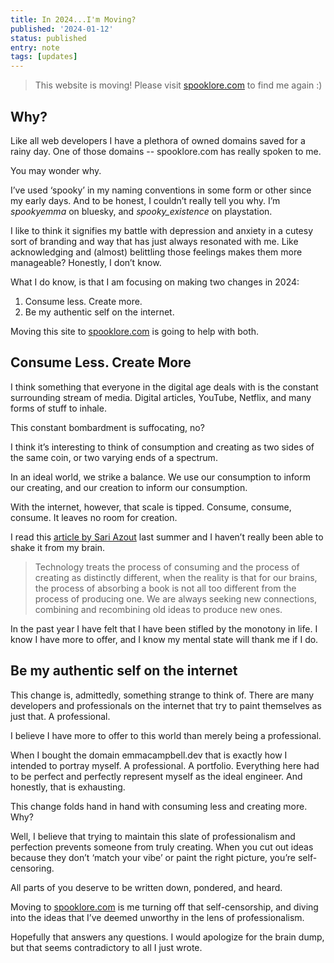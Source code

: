```yaml
---
title: In 2024...I'm Moving?
published: '2024-01-12'
status: published
entry: note
tags: [updates]
---
```


> This website is moving! Please visit [spooklore.com](https://spooklore.com) to find me again :)

## Why?

Like all web developers I have a plethora of owned domains saved for a rainy day. One of those domains -- spooklore.com has really spoken to me.

You may wonder why.

I’ve used ‘spooky’ in my naming conventions in some form or other since my early days. And to be honest, I couldn’t really tell you why. I’m _spookyemma_ on bluesky, and _spooky_existence_ on playstation.

I like to think it signifies my battle with depression and anxiety in a cutesy sort of branding and way that has just always resonated with me. Like acknowledging and (almost) belittling those feelings makes them more manageable? Honestly, I don’t know.

What I do know, is that I am focusing on making two changes in 2024:

1. Consume less. Create more.
1. Be my authentic self on the internet.

Moving this site to [spooklore.com](https://spooklore.com) is going to help with both.

## Consume Less. Create More

I think something that everyone in the digital age deals with is the constant surrounding stream of media. Digital articles, YouTube, Netflix, and many forms of stuff to inhale.

This constant bombardment is suffocating, no?

I think it’s interesting to think of consumption and creating as two sides of the same coin, or two varying ends of a spectrum.

In an ideal world, we strike a balance. We use our consumption to inform our creating, and our creation to inform our consumption.

With the internet, however, that scale is tipped. Consume, consume, consume. It leaves no room for creation.

I read this [article by Sari Azout](https://sublimeinternet.substack.com/p/things-im-thinking-about) last summer and I haven’t really been able to shake it from my brain.

> Technology treats the process of consuming and the process of creating as distinctly different, when the reality is that for our brains, the process of absorbing a book is not all too different from the process of producing one. We are always seeking new connections, combining and recombining old ideas to produce new ones.

In the past year I have felt that I have been stifled by the monotony in life. I know I have more to offer, and I know my mental state will thank me if I do.

## Be my authentic self on the internet

This change is, admittedly, something strange to think of. There are many developers and professionals on the internet that try to paint themselves as just that. A professional.

I believe I have more to offer to this world than merely being a professional.

When I bought the domain emmacampbell.dev that is exactly how I intended to portray myself. A professional. A portfolio. Everything here had to be perfect and perfectly represent myself as the ideal engineer. And honestly, that is exhausting.

This change folds hand in hand with consuming less and creating more. Why?

Well, I believe that trying to maintain this slate of professionalism and perfection prevents someone from truly creating. When you cut out ideas because they don’t ‘match your vibe’ or paint the right picture, you’re self-censoring.

All parts of you deserve to be written down, pondered, and heard.

Moving to [spooklore.com](https://spooklore.com) is me turning off that self-censorship, and diving into the ideas that I’ve deemed unworthy in the lens of professionalism.

Hopefully that answers any questions. I would apologize for the brain dump, but that seems contradictory to all I just wrote.
